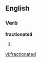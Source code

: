 ==English==

===Verb===
'''fractionated'''

# {{present participle of|[[fractionate]]}}

[[vi:fractionated]]